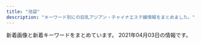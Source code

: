 ```yaml
---
title: "池袋"
description: "キーワード別にの巨乳アジアン・チャイナエステ嬢情報をまとめました。"
---
```


新着画像と新着キーワードをまとめています。
2021年04月03日の情報です。

<DmmAffiliateIns />
<KeywordTable
  shops={
    [
    {
        "name": "\u30b9\u30de\u30a4\u30eb",
        "station": "JR\u6c60\u888b\u99c5\u6771\u53e3",
        "img_links": [],
        "url": "http://iris.iest.info/",
        "keywords": {}
    },
    {
        "station": "JR\u6c60\u888b\u99c5\u897f\u53e3(\u5317)",
        "img_links": [
            "https://honeybee2.com/images_staff/60/032207115986.jpg",
            "https://honeybee2.com/images/img_gallery_06.png",
            "https://honeybee2.com/images/img_gallery_02.png",
            "https://honeybee2.com/images/no_image.jpg",
            "https://honeybee2.com/images/img_gallery_01.png",
            "https://honeybee2.com/images_staff/134/041314054720.jpg",
            "https://honeybee2.com/images/img_gallery_05.png",
            "https://honeybee2.com/images/icon_ranking_03.png",
            "https://honeybee2.com/images_staff/150/091115052227.jpg",
            "https://honeybee2.com/images/bnr_side_concept.png",
            "https://honeybee2.com/images/bnr_200_40.jpg",
            "https://honeybee2.com/images/icon_ranking_04.png",
            "https://honeybee2.com/images/btn_next.png",
            "https://honeybee2.com/images/img_gallery_03.png",
            "https://honeybee2.com/images/btn_back.png",
            "https://honeybee2.com/images_staff/168/111318504622.jpg",
            "https://honeybee2.com/images/bnr_160_45.jpg",
            "https://honeybee2.com/images_staff/133/032511552539.jpg",
            "https://honeybee2.com/images/img_info_02.png",
            "https://honeybee2.com/images/icon_ranking_05.png",
            "https://honeybee2.com/images_staff/108/040923420669.jpg",
            "https://honeybee2.com/images_staff/99/110211050217.jpg",
            "https://honeybee2.com/images/bnr_468_60.jpg",
            "https://honeybee2.com/images_staff/59/111000015721.jpg",
            "https://honeybee2.com/images_staff/133/041312285087.jpg",
            "https://honeybee2.com/images_staff/117/082321050834.jpg",
            "https://honeybee2.com/images_staff/150/091116274617.jpg",
            "https://honeybee2.com/images_staff/142/060611173967.jpg",
            "https://honeybee2.com/images/icon_ranking_01.png",
            "https://honeybee2.com/images_staff/99/011420365888.jpg",
            "https://honeybee2.com/images/vis_castframe_01.png",
            "https://honeybee2.com/images/img_info.png",
            "https://honeybee2.com/images_staff/111/070714141435.jpg",
            "https://honeybee2.com/images_staff/60/032207120681.jpg",
            "https://honeybee2.com/images/bnr_side_card.png",
            "https://honeybee2.com/images/bnr_88_31.jpg",
            "https://honeybee2.com/images_staff/136/041523165620.jpg",
            "https://honeybee2.com/images_staff/117/082320544428.jpg",
            "https://honeybee2.com/images/pagetop_off.png",
            "https://honeybee2.com/images_staff/142/060611265633.jpg",
            "https://honeybee2.com/images/img_info_01.png",
            "https://honeybee2.com/images_staff/136/041522461779.jpg",
            "https://honeybee2.com/images/vis_profileframe.png",
            "https://honeybee2.com/images/img_gallery_04.png",
            "https://honeybee2.com/images/img_info_03.png",
            "https://honeybee2.com/images_staff/168/111319171076.jpg",
            "https://honeybee2.com/images_staff/111/070714174922.jpg",
            "https://honeybee2.com/images_staff/134/041314164177.jpg"
        ],
        "name": "\u30cf\u30cb\u30fc\u30d3\u30fc",
        "keywords": {
            "84": 202,
            "D": 202,
            "83": 106,
            "85": 106,
            "82": 56,
            "C": 259,
            "88": 44
        },
        "url": "https://honeybee2.com/"
    },
    {
        "name": "For You",
        "img_links": [
            "http://foryou-est.tokyo/images/down.png",
            "http://foryou-est.tokyo/images/kina.jpg",
            "http://foryou-est.tokyo/images/yuyu.jpg",
            "http://foryou-est.tokyo/images/mobile.png",
            "http://foryou-est.tokyo/images/yuki.jpg",
            "http://foryou-est.tokyo/images/zi_staff.png",
            "http://foryou-est.tokyo/images/emi.jpg",
            "http://foryou-est.tokyo/images/sp01.jpg",
            "http://foryou-est.tokyo/images/ai.jpg",
            "http://foryou-est.tokyo/images/sp02.jpg",
            "http://foryou-est.tokyo/images/sp03.jpg",
            "http://foryou-est.tokyo/images/riri.jpg",
            "http://foryou-est.tokyo/images/mika.jpg",
            "http://foryou-est.tokyo/images/yuri.jpg",
            "http://foryou-est.tokyo/images/flash1.jpg",
            "http://foryou-est.tokyo/images/up.png",
            "http://foryou-est.tokyo/images/yumi.jpg"
        ],
        "station": "JR\u6c60\u888b\u99c5\u897f\u53e3",
        "url": "http://foryou-est.tokyo/",
        "keywords": {}
    },
    {
        "url": "https://www.aroma-angels.net/",
        "keywords": {
            "85": 16,
            "83": 3,
            "86": 6,
            "D": 18,
            "E": 2,
            "87": 7,
            "C": 51,
            "88": 6
        },
        "name": "AromaAngels\uff5e\u6c60\u888b\u30a2\u30ed\u30de\u30a8\u30f3\u30b8\u30a7\u30eb\u30ba\uff5e",
        "station": "JR\u6c60\u888b\u99c5\u897f\u53e3",
        "img_links": [
            "https://www.aroma-angels.net/images/mc_1_1_144.jpg",
            "https://www.aroma-angels.net/images/ml_11_1_2202.jpg",
            "http://www.aroma-angels.net/images/up_5_26_0.jpg",
            "https://www.aroma-angels.net/images/mt_10_1_144.jpg",
            "https://www.aroma-angels.net/images/ml_11_1_105.jpg",
            "https://www.aroma-angels.net/images/mc_1_1_508.jpg",
            "https://www.aroma-angels.net/images/ml_11_1_241.jpg",
            "http://www.aroma-angels.net/images/up_5_5_0.jpg",
            "https://www.aroma-angels.net/images/ml_11_1_208.jpg",
            "https://www.aroma-angels.net/asset/img/spacer300x450.png",
            "https://www.aroma-angels.net/images/link/link_34.jpg",
            "https://www.aroma-angels.net/images/mc_1_2_1092.jpg",
            "https://www.aroma-angels.net/images/ml_11_1_239.jpg",
            "https://www.aroma-angels.net/images/mc_1_1_882.jpg",
            "http://www.aroma-angels.net/images/mt_10_1_105.jpg",
            "https://www.aroma-angels.net/images/up_5_6_0.jpg",
            "https://www.aroma-angels.net/asset/img/spacer_gallery.png",
            "http://www.aroma-angels.net/images/mt_10_1_508.jpg",
            "http://www.aroma-angels.net/images/mt_10_1_505.jpg",
            "http://www.aroma-angels.net/images/up_5_23_0.jpg",
            "http://www.aroma-angels.net/images/up_5_10_0.jpg",
            "https://www.aroma-angels.net/images/ml_11_1_882.jpg",
            "https://www.aroma-angels.net/images/ml_11_1_425.jpg",
            "https://www.aroma-angels.net/images/mc_1_2_144.jpg",
            "https://www.aroma-angels.net/images/link/link_15.jpg",
            "http://www.aroma-angels.net/images/link/link_15.jpg",
            "http://www.aroma-angels.net/images/up_5_9_0.jpg",
            "https://www.aroma-angels.net/images/up_5_12_0.jpg",
            "https://www.aroma-angels.net/images/ml_11_1_314.jpg",
            "http://www.aroma-angels.net/images/up_5_7_0.jpg",
            "https://www.aroma-angels.net/images/up_5_19_0.jpg",
            "http://www.aroma-angels.net/images/mt_10_1_144.jpg",
            "https://www.aroma-angels.net/images/mc_1_2_445.jpg",
            "https://www.aroma-angels.net/images/mt_10_1_508.jpg",
            "https://www.aroma-angels.net/images/up_5_23_0.jpg",
            "http://www.aroma-angels.net/images/mt_10_1_446.jpg",
            "https://www.aroma-angels.net/images/up_5_15_0.jpg",
            "https://www.aroma-angels.net/images/ml_11_1_1411.jpg",
            "https://www.aroma-angels.net/images/link/link_27.jpg",
            "https://www.aroma-angels.net/images/up_5_10_0.jpg",
            "https://www.aroma-angels.net/images/ml_11_1_1338.jpg",
            "https://www.aroma-angels.net/images/up_5_25_0.jpg",
            "https://www.aroma-angels.net/images/mc_1_1_2202.jpg",
            "https://www.aroma-angels.net/images/ml_11_1_1698.jpeg",
            "https://www.aroma-angels.net/images/mc_1_1_1092.jpg",
            "https://www.aroma-angels.net/images/up_5_8_0.jpg",
            "https://www.aroma-angels.net/images/ml_11_1_144.jpg",
            "https://menlog.net/link/menlog20040.jpg",
            "https://www.aroma-angels.net/images/mc_1_1_445.jpg",
            "https://www.aroma-angels.net/images/up_5_13_0.jpg",
            "https://www.aroma-angels.net/images/ml_11_1_506.jpg",
            "http://www.aroma-angels.net/asset/img/spacer300x450.png",
            "https://www.aroma-angels.net/images/ml_11_1_960.jpg",
            "https://www.aroma-angels.net/asset/img/spacer900x360.png",
            "https://www.aroma-angels.net/asset/img/top2.jpg",
            "https://www.aroma-angels.net/images/mc_1_1_446.jpg",
            "https://www.aroma-angels.net/images/ml_11_1_1272.jpg",
            "https://estama.jp/assets_new/default/pc/img/page/link/estama_200_40.png",
            "https://www.aroma-angels.net/images/ml_11_1_1285.jpg",
            "https://www.aroma-angels.net/images/up_5_18_0.jpg",
            "https://www.aroma-angels.net/images/up_5_11_0.jpeg",
            "https://www.aroma-angels.net/images/ml_11_1_1092.jpg",
            "https://www.aroma-angels.net/images/mc_1_1_241.jpg",
            "https://www.aroma-angels.net/images/mc_1_1_105.jpg",
            "https://www.aroma-angels.net/images/mc_1_1_425.jpg",
            "http://www.aroma-angels.net/images/up_5_25_0.jpg",
            "https://www.aroma-angels.net/images/up_5_17_0.jpg",
            "http://www.aroma-angels.net/images/link/link_34.jpg",
            "https://www.aroma-angels.net/images/mc_1_1_1285.jpg",
            "https://www.aroma-angels.net/images/link/link_19.jpg",
            "https://www.aroma-angels.net/images/ml_11_1_508.jpg",
            "https://www.aroma-angels.net/images/up_5_9_0.jpg",
            "https://www.aroma-angels.net/images/up_5_26_0.jpg",
            "https://www.aroma-angels.net/images/mc_1_1_1064.jpg",
            "https://www.aroma-angels.net/images/ml_11_1_505.jpg",
            "https://www.aroma-angels.net/images/mt_10_1_505.jpg",
            "http://www.aroma-angels.net/images/up_5_27_0.jpg",
            "https://www.aroma-angels.net/images/up_5_5_0.jpg",
            "https://www.aroma-angels.net/images/mc_1_1_505.jpg",
            "https://www.aroma-angels.net/images/ml_11_1_446.jpg",
            "https://www.aroma-angels.net/images/up_5_22_0.jpg",
            "https://www.aroma-angels.net/images/mt_10_1_105.jpg",
            "https://www.aroma-angels.net/images/ml_11_1_240.jpg",
            "http://www.aroma-angels.net/images/up_5_6_0.jpg",
            "https://www.aroma-angels.net/images/mt_10_1_446.jpg",
            "https://www.aroma-angels.net/images/up_5_14_0.jpg",
            "https://www.aroma-angels.net/images/ml_11_1_445.jpg",
            "http://www.aroma-angels.net/asset/img/top.jpg",
            "http://www.aroma-angels.net/asset/img/top2.jpg",
            "https://www.aroma-angels.net/images/up_5_27_0.jpg",
            "https://www.aroma-angels.net/images/up_5_7_0.jpg",
            "http://www.aroma-angels.net/asset/img/spacer900x360.png",
            "http://www.aroma-angels.net/images/link/link_27.jpg",
            "http://www.aroma-angels.net/images/up_5_8_0.jpg",
            "https://www.aroma-angels.net/images/ml_11_1_507.jpg",
            "https://www.aroma-angels.net/asset/img/top.jpg",
            "http://www.aroma-angels.net/images/up_5_22_0.jpg",
            "https://www.aroma-angels.net/images/mc_1_2_105.jpg",
            "https://www.aroma-angels.net/images/ml_11_1_1064.jpg",
            "https://www.aroma-angels.net/images/ml_11_1_268.jpg",
            "http://www.aroma-angels.net/images/up_5_17_0.jpg",
            "https://www.aroma-angels.net/images/link/link_31.jpg",
            "http://www.aroma-angels.net/images/link/link_31.jpg"
        ]
    },
    {
        "url": "http://www.yurari-massage.work/",
        "img_links": [
            "http://www.yurari-massage.work/img/nos.jpg",
            "http://www.yurari-massage.work/img/m5.jpg",
            "http://www.yurari-massage.work/img/head.jpg",
            "http://www.yurari-massage.work/img/st25.jpg",
            "http://www.yurari-massage.work/img/st022.jpg",
            "http://www.yurari-massage.work/img/campian.jpg",
            "http://www.yurari-massage.work/img/mobile.png",
            "http://www.yurari-massage.work/img/sta26.jpg",
            "http://www.yurari-massage.work/img/st22.jpg",
            "http://www.yurari-massage.work/img/st026.jpg",
            "http://www.yurari-massage.work/img/m50.jpg",
            "http://www.yurari-massage.work/img/sta28.jpg",
            "http://www.yurari-massage.work/img/m1.jpg",
            "http://www.yurari-massage.work/img/sta25.jpg",
            "http://www.yurari-massage.work/img/m30.jpg",
            "http://www.yurari-massage.work/img/st07.jpg",
            "http://www.yurari-massage.work/img/m60.jpg",
            "http://www.yurari-massage.work/img/sta21.jpg",
            "http://www.yurari-massage.work/img/st021.jpg",
            "http://www.yurari-massage.work/img/st11.jpg",
            "http://www.yurari-massage.work/img/m20.jpg",
            "http://www.yurari-massage.work/img/st4.jpg",
            "http://www.yurari-massage.work/img/m10.jpg",
            "http://www.yurari-massage.work/img/st26.jpg",
            "http://www.yurari-massage.work/img/st28.jpg",
            "http://www.yurari-massage.work/img/m6.jpg",
            "http://www.yurari-massage.work/img/m4.jpg",
            "http://www.yurari-massage.work/img/sta22.jpg",
            "http://www.yurari-massage.work/img/sta4.jpg",
            "http://www.yurari-massage.work/img/st27.jpg",
            "http://www.yurari-massage.work/img/m3.jpg",
            "http://www.yurari-massage.work/img/sta7.jpg",
            "http://www.yurari-massage.work/img/m2.jpg",
            "http://www.yurari-massage.work/img/r9.jpg",
            "http://www.yurari-massage.work/img/st19.jpg",
            "http://www.yurari-massage.work/img/st027.jpg",
            "http://www.yurari-massage.work/img/st017.jpg",
            "http://www.yurari-massage.work/img/st7.jpg",
            "http://www.yurari-massage.work/img/sta27.jpg",
            "http://www.yurari-massage.work/img/m40.jpg",
            "http://www.yurari-massage.work/img/st21.jpg",
            "http://www.yurari-massage.work/img/st17.jpg"
        ],
        "station": "JR\u6c60\u888b\u99c5\u897f\u53e3(\u5317)",
        "name": "\u3086\u3089\u308a",
        "keywords": {
            "86": 17,
            "D": 11,
            "C": 29,
            "E": 3,
            "87": 8
        }
    },
    {
        "name": "\u30a2\u30ef\u56fd\u515a",
        "img_links": [
            "http://awakoku.net/girls/nana1.jpg",
            "http://awakoku.net/girls/yuri1.jpg",
            "http://awakoku.net/topics/img/9-1.jpg",
            "http://awakoku.net/topics/img/8-1.jpg",
            "http://awakoku.net/girls/nagisa1.jpg",
            "http://awakoku.net/girls/kana1.jpg",
            "http://awakoku.net/girls/ami1.jpg",
            "http://awakoku.net/girls/kana2.jpg",
            "http://awakoku.net/girls/hana1.jpg",
            "http://awakoku.net/girls/yumi.jpg",
            "http://awakoku.net/girls/saki1.jpg",
            "http://awakoku.net/girls/mina2.jpg",
            "http://awakoku.net/girls/nana2.jpg",
            "http://awakoku.net/girls/mina1.jpg",
            "http://awakoku.net/topics/img/7-1.jpg",
            "http://awakoku.net/girls/aya1.jpg",
            "http://awakoku.net/girls/nagisa2.jpg",
            "http://awakoku.net/girls/misaki1.jpg",
            "http://awakoku.net/image/pickup.jpg",
            "http://manpuku-web2.sakura.ne.jp/awakoku/image/header.jpg",
            "http://awakoku.net/girls/hana2.jpg",
            "http://awakoku.net/girls/yuri2.jpg",
            "http://awakoku.net/girls/noimage.jpg",
            "http://awakoku.net/girls/misaki2.jpg"
        ],
        "station": "JR\u6c60\u888b\u99c5\u897f\u53e3",
        "url": "http://awakoku.net/",
        "keywords": {
            "E": 1,
            "F": 1,
            "C": 20,
            "84": 2,
            "85": 2,
            "87": 2,
            "83": 3,
            "86": 1,
            "88": 2
        }
    },
    {
        "url": "http://new-paradise.net/",
        "keywords": {},
        "station": "JR\u6c60\u888b\u99c5\u897f\u53e3",
        "name": "\u5fc3\u30d1\u30e9\u30c0\u30a4\u30b9",
        "img_links": [
            "http://new-paradise.net/images/up.png",
            "http://new-paradise.net/images/honoka.jpg",
            "http://new-paradise.net/images/a1.jpg",
            "http://new-paradise.net/images/misaki01.jpg",
            "http://new-paradise.net/images/kiki.jpg",
            "http://new-paradise.net/images/misaki02.jpg",
            "http://new-paradise.net/images/mobile.png",
            "http://new-paradise.net/images/kanna02.jpg",
            "http://new-paradise.net/images/itigo.jpg",
            "http://new-paradise.net/images/kiki02.jpg",
            "http://new-paradise.net/images/info.jpg",
            "http://new-paradise.net/images/zi_staff.png",
            "http://new-paradise.net/images/noa.jpg",
            "http://new-paradise.net/images/a2.jpg",
            "http://new-paradise.net/images/flash1.jpg",
            "http://new-paradise.net/images/g0.jpg",
            "http://new-paradise.net/images/r3.jpg",
            "http://new-paradise.net/images/a7.jpg",
            "http://new-paradise.net/images/down.png",
            "http://new-paradise.net/images/a4.jpg",
            "http://new-paradise.net/images/a6.jpg",
            "http://new-paradise.net/images/a5.jpg",
            "http://new-paradise.net/images/a3.jpg"
        ]
    },
    {
        "keywords": {
            "\u30bb\u30af\u30b7\u30fc": 1
        },
        "url": "http://tsukinokoi.com/",
        "station": "JR\u6c60\u888b\u99c5\u897f\u53e3",
        "name": "\u6708\u306e\u604b",
        "img_links": [
            "http://tsukinokoi.com/img/staff/151584629124140300.jpg",
            "http://tsukinokoi.com/images/news3.png",
            "http://tsukinokoi.com/img/staff/148586605222864500.jpg",
            "http://tsukinokoi.com/img/staff/153079932824200700.jpg",
            "http://tsukinokoi.com/images/bar_staff.png",
            "http://tsukinokoi.com/images/news1.png",
            "http://tsukinokoi.com/img/staff/148256052554824000.jpg",
            "http://tsukinokoi.com/images/event/2020/m04.png",
            "http://tsukinokoi.com/img/staff/155818741107218300.jpg",
            "http://tsukinokoi.com/images/bar_top.png",
            "http://tsukinokoi.com/img/staff/152008703796356600.jpg",
            "http://tsukinokoi.com/images/QRcode.png",
            "http://tsukinokoi.com/img/staff/154673852166026500.jpg",
            "http://tsukinokoi.com/img/staff/144652745411466600.jpg",
            "http://tsukinokoi.com/img/staff/148586605226742500.jpg",
            "http://tsukinokoi.com/img/staff/148073918839938900.jpg",
            "http://tsukinokoi.com/images/bar_gallery.png",
            "http://tsukinokoi.com/img/staff/155204782386136400.jpg",
            "http://tsukinokoi.com/img/staff/155611310658540500.jpg",
            "http://tsukinokoi.com/images/pickupGirl2014.png",
            "http://tsukinokoi.com/img/staff/160622584020640000.jpg",
            "http://tsukinokoi.com/img/staff/142919725579809100.png"
        ]
    },
    {
        "url": "https://www.relax-es.net/",
        "keywords": {
            "90": 10,
            "89": 58,
            "D": 50,
            "E": 71,
            "F": 31,
            "87": 20,
            "88": 65,
            "C": 35
        },
        "name": "New RELAX TIME",
        "station": "JR\u6c60\u888b\u99c5\u897f\u53e3(\u5317)",
        "img_links": [
            "https://www.relax-es.net/img/uploadfile/imgpc01601602016.jpg",
            "https://www.relax-es.net/w160-p400/img/uploadfile/imgpc01601602403.jpg",
            "https://www.relax-es.net/w160-p400/img/uploadfile/imgpc01601601781.jpg",
            "https://www.relax-es.net/w160-p400/img/uploadfile/imgpc01601602970.jpg",
            "https://www.relax-es.net/img/bana05.jpg",
            "https://www.relax-es.net/w160-p400/img/uploadfile/imgpc01601603008.jpg",
            "https://www.relax-es.net/img/s/area03.png",
            "https://www.relax-es.net/img/s/area01.png",
            "https://www.relax-es.net/w200-p300/img/uploadfile/imgpc01601602970.jpg",
            "https://www.relax-es.net/img/bana04.jpg",
            "https://www.relax-es.net/img/uploadfile/imgpc01601942105.jpg",
            "https://www.relax-es.net/img/uploadfile/imgpc01601601781.jpg",
            "https://www.relax-es.net/img/uploadfile/imgpc01601602676.jpg",
            "https://www.relax-es.net/img/s/area04.png",
            "https://www.relax-es.net/w200-p300/img/uploadfile/imgpc01601942123.jpg",
            "https://www.relax-es.net/w200-p300/img/uploadfile/imgpc01601942105.jpg",
            "https://www.relax-es.net/img/bana10.jpg",
            "https://www.relax-es.net/w160-p400/img/uploadfile/imgpc01601602326.jpg",
            "https://www.relax-es.net/img/uploadfile/imgpc01601602970.jpg",
            "https://www.relax-es.net/w200-p80/img/uploadfile/imgpc01601942105.jpg",
            "https://www.relax-es.net/img/uploadfile/imgpc01601602326.jpg",
            "https://www.relax-es.net/img/num1.png",
            "https://www.relax-es.net/w200-p300/img/uploadfile/imgpc01601602016.jpg",
            "https://www.relax-es.net/img/uploadfile/imgpc01601942165.jpg",
            "https://www.relax-es.net/img/uploadfile/imgpc01608535716.jpg",
            "https://www.relax-es.net/img/uploadfile/imgpc01601602443.jpg",
            "https://www.relax-es.net/w160-p400/img/uploadfile/imgpc01601942165.jpg",
            "https://www.relax-es.net/img/area.jpg",
            "https://www.relax-es.net/w160-p400/img/uploadfile/imgpc01601942123.jpg",
            "https://www.relax-es.net/w160-p400/img/uploadfile/imgpc01608535716.jpg",
            "https://www.relax-es.net/img/bana02.jpg",
            "https://www.relax-es.net/img/bana01.jpg",
            "https://www.relax-es.net/img/uploadfile/imgpc01601601975.jpg",
            "https://www.relax-es.net/w160-p400/img/uploadfile/imgpc01601602016.jpg",
            "https://www.relax-es.net/img/uploadfile/1601603998.png",
            "https://www.relax-es.net/w200-p300/img/uploadfile/imgpc01608535915.jpg",
            "https://www.relax-es.net/w160-p400/img/uploadfile/imgpc01601602188.jpg",
            "https://www.relax-es.net/w300-p200/img/uploadfile/imgpc01601601975.jpg",
            "https://www.relax-es.net/img/kantan.jpg",
            "https://www.relax-es.net/img/s/area06.png",
            "https://www.relax-es.net/w160-p400/img/uploadfile/imgpc01608535826.jpg",
            "https://www.relax-es.net/img/bana03.jpg",
            "https://www.relax-es.net/img/uploadfile/imgpc01608535915.jpg",
            "https://www.relax-es.net/w160-p400/img/uploadfile/imgpc01601602890.jpg",
            "https://www.relax-es.net/img/uploadfile/imgpc01608535783.jpg",
            "https://www.relax-es.net/w160-p400/img/uploadfile/imgpc01601602443.jpg",
            "https://www.relax-es.net/w160-p400/img/uploadfile/imgpc01608535783.jpg",
            "https://www.relax-es.net/w160-p400/img/uploadfile/imgpc01601942092.jpg",
            "https://www.relax-es.net/w160-p400/img/uploadfile/imgpc01601602676.jpg",
            "https://www.relax-es.net/img/icon/new.png",
            "https://www.relax-es.net/img/uploadfile/img_1601600792.jpg",
            "https://www.relax-es.net/img/uploadfile/imgpc01601942092.jpg",
            "https://www.relax-es.net/img/uploadfile/img_1601600707.jpg",
            "https://www.relax-es.net/img/num4.png",
            "https://www.relax-es.net/img/s/area02.png",
            "https://www.relax-es.net/w160-p400/img/uploadfile/imgpc01601942105.jpg",
            "https://www.relax-es.net/img/companioncoment.png",
            "https://www.relax-es.net/img/s/area05.png",
            "https://www.relax-es.net/w160-p400/img/uploadfile/imgpc01601601975.jpg",
            "https://www.relax-es.net/img/num5.png",
            "https://www.relax-es.net/img/uploadfile/imgpc01601602188.jpg",
            "https://www.relax-es.net/img/uploadfile/imgpc01601602890.jpg",
            "https://www.relax-es.net/img/uploadfile/imgpc01601603008.jpg",
            "https://www.relax-es.net/w160-p400/img/uploadfile/imgpc01601602761.jpg",
            "https://www.relax-es.net/img/uploadfile/imgpc01601602761.jpg",
            "https://www.relax-es.net/img/num3.png",
            "https://www.relax-es.net/w200-p300/img/uploadfile/imgpc01601942165.jpg",
            "https://www.relax-es.net/w160-p400/img/uploadfile/imgpc01601942142.jpg",
            "https://www.relax-es.net/img/syscard.png",
            "https://www.relax-es.net/w300-p200/img/uploadfile/imgpc01601942105.jpg",
            "https://www.relax-es.net/w200-p300/img/uploadfile/imgpc01601602188.jpg",
            "https://www.relax-es.net/w160-p400/img/uploadfile/imgpc01608535915.jpg",
            "https://www.relax-es.net/img/uploadfile/imgpc01601942123.jpg",
            "https://www.relax-es.net/w200-p300/img/uploadfile/imgpc01601602326.jpg",
            "https://www.relax-es.net/w230-p230/img/uploadfile/img_1601600792.jpg",
            "https://www.relax-es.net/w160-p400/img/uploadfile/imgpc01601602269.jpg",
            "https://www.relax-es.net/img/num2.png",
            "https://www.relax-es.net/img/bana07.jpg",
            "https://www.relax-es.net/img/uploadfile/imgpc01601602269.jpg"
        ]
    },
    {
        "url": "http://salon-arm.com/",
        "station": "JR\u6c60\u888b\u99c5\u897f\u53e3",
        "img_links": [
            "http://salon-arm.com/staff/nana/01.jpg",
            "http://salon-arm.com/i/files/homeimg.jpg",
            "http://salon-arm.com/staff/mai/01.jpg",
            "http://salon-arm.com/staff/yuuka/01mb.jpg",
            "http://salon-arm.com/staff/rika/01.jpg",
            "http://salon-arm.com/staff/kaori/01.jpg",
            "http://salon-arm.com/img/att.jpg",
            "http://salon-arm.com/img/ttl_concept.png",
            "http://salon-arm.com/staff/ai/01mb.jpg",
            "http://salon-arm.com/pic/head.png",
            "http://salon-arm.com/staff/ringo/01mb.jpg",
            "http://salon-arm.com/staff/saya/01.jpg",
            "http://salon-arm.com/staff/nana/01mb.jpg",
            "http://salon-arm.com/staff/ichigo/01mb.jpg",
            "http://salon-arm.com/img/ttl_line.png",
            "http://salon-arm.com/img/ttl_mobile.png",
            "http://salon-arm.com/staff/kaori/01mb.jpg",
            "http://salon-arm.com/staff/mai/01mb.jpg",
            "http://salon-arm.com/staff/yuuka/01.jpg",
            "http://salon-arm.com/staff/saya/01mb.jpg",
            "http://salon-arm.com/pic/top.png",
            "http://salon-arm.com/staff/ichigo/01.jpg",
            "http://salon-arm.com/staff/emi/01mb.jpg",
            "http://salon-arm.com/img/ttl_tnew.png",
            "http://salon-arm.com/img/ttl_staff.png",
            "http://salon-arm.com/staff/reina/01.jpg",
            "http://salon-arm.com/staff/reina/01mb.jpg",
            "http://salon-arm.com/staff/emi/01.jpg",
            "http://salon-arm.com/staff/midori/01.jpg",
            "http://salon-arm.com/staff/ringo/01.jpg",
            "http://salon-arm.com/staff/ai/01.jpg",
            "http://salon-arm.com/staff/rika/01mb.jpg",
            "http://salon-arm.com/staff/midori/01mb.jpg"
        ],
        "name": "\u30a2\u30ed\u30de\u30ed\u30de\u30f3\u30b9",
        "keywords": {
            "C": 21
        }
    },
    {
        "img_links": [
            "http://www.ccgirl.work/staff/koko1.jpg",
            "http://ccgirl.work/staff/koko1.jpg",
            "http://www.ccgirl.work/img/bana03.jpg",
            "http://www.ccgirl.work/img/bana02.jpg",
            "http://ccgirl.work/staff/aya1.jpg",
            "http://ccgirl.work/img/contentsbottom.png",
            "http://www.ccgirl.work/staff/kayuri1.jpg",
            "http://www.ccgirl.work/img/interior.jpg",
            "http://www.ccgirl.work/img/s/s_qa.png",
            "http://ccgirl.work/staff/riri1.jpg",
            "http://www.ccgirl.work/staff/aya1.jpg",
            "http://ccgirl.work/staff/ai1.jpg",
            "http://ccgirl.work/img/bana02.jpg",
            "http://ccgirl.work/img/bana03.jpg",
            "http://www.ccgirl.work/img/contentsbottom.png",
            "http://ccgirl.work/img/s/s_qa.png",
            "http://ccgirl.work/img/icon/new.jpg",
            "http://ccgirl.work/staff/kayuri1.jpg",
            "http://www.ccgirl.work/staff/riri1.jpg",
            "http://www.ccgirl.work/img/icon/new.jpg",
            "http://www.ccgirl.work/staff/ai1.jpg",
            "http://ccgirl.work/img/interior.jpg"
        ],
        "keywords": {
            "86": 31,
            "84": 36,
            "D": 18,
            "85": 15,
            "C": 63
        },
        "name": "\u73ca\u745a\u6d77\u5cb8",
        "url": "http://ccgirl.work/",
        "station": "JR\u6c60\u888b\u99c5\u6771\u53e3"
    },
    {
        "keywords": {
            "D": 21,
            "85": 7,
            "86": 7,
            "83": 21,
            "C": 14
        },
        "name": "\u604b",
        "url": "http://koi.este.work/",
        "station": "JR\u6c60\u888b\u99c5\u897f\u53e3",
        "img_links": [
            "http://koi.este.work/t3.jpg",
            "http://koi.este.work/b_news.png",
            "http://koi.este.work/t1.jpg",
            "http://koi.este.work/up_5_3_0.jpg",
            "http://koi.este.work/mens-esthe.png",
            "http://koi.este.work/tennai.png",
            "http://koi.este.work/tennai3.jpg",
            "http://koi.este.work/2/uploadimg/1601879728.jpg",
            "http://koi.este.work/tennai4.jpg",
            "http://koi.este.work/tennai2.jpg",
            "http://momipara.jp/img/link/momi88.jpg",
            "http://koi.este.work/2/uploadimg/1565558725.jpg",
            "http://koi.este.work/2/uploadimg/1579481243.jpg",
            "http://koi.este.work/top.jpg",
            "http://koi.este.work/2/uploadimg/1577672563.jpg",
            "http://koi.este.work/b_girl.png"
        ]
    },
    {
        "name": "\u6e80\u8db3\u5802",
        "keywords": {
            "86": 7,
            "84": 1,
            "87": 8,
            "D": 7,
            "C": 10,
            "88": 2
        },
        "station": "JR\u6c60\u888b\u99c5\u6771\u53e3",
        "url": "http://es-manzokudou.com/",
        "img_links": [
            "http://es-manzokudou.com/images/index_04.jpg",
            "http://es-manzokudou.com/uploads/356177edff3d3b7efc4a77022debc8aa.jpg",
            "http://es-manzokudou.com/uploads/0d826c16062de1388c242e2f77eb7cd6.jpg",
            "http://es-manzokudou.com/images/index_02.jpg",
            "http://es-manzokudou.com/uploads/7284e4ffc051cbb8c074a8c30390ce68.jpg",
            "http://es-manzokudou.com/uploads/848e0db3804d1d3c823537204d67f5aa.jpg",
            "http://es-manzokudou.com/images/index_15.jpg",
            "http://es-manzokudou.com/images/index_09.jpg",
            "http://es-manzokudou.com/images/info_02.png",
            "http://es-manzokudou.com/uploads/efbc511fca65f9baeae51ee52426cc0e.jpg",
            "http://es-manzokudou.com/images/index_13.jpg",
            "http://es-manzokudou.com/uploads/40fc21d31595f51aaf89793b1f68617b.jpg",
            "http://es-manzokudou.com/images/index_30.jpg",
            "http://es-manzokudou.com/images/index_29.jpg",
            "http://es-manzokudou.com/uploads/d71f74498ca17396d022ba9a4df966f3.jpg",
            "http://es-manzokudou.com/images/index_31.jpg",
            "http://es-manzokudou.com/images/index_22.jpg",
            "http://es-manzokudou.com/uploads/8ec0af3b4889c07ab76ccbed51b2b813.jpg",
            "http://es-manzokudou.com/images/index_27.jpg",
            "http://es-manzokudou.com/uploads/88aa8f906b0332cb40ad4429c8e7b758.jpg",
            "http://es-manzokudou.com/uploads/f66d763bd48ac5f51969e4311ac7af5c.jpg",
            "http://es-manzokudou.com/images/index_28.jpg",
            "http://es-manzokudou.com/uploads/200f500725d3f15233d981ad9b5e6b9a.jpg",
            "http://es-manzokudou.com/images/interior_10.jpg",
            "http://es-manzokudou.com/uploads/e29aa67ee54566513e4e34114bfdc7b9.jpg",
            "http://es-manzokudou.com/images/interior_09.jpg",
            "http://es-manzokudou.com/uploads/ce9c20b274548d8d7fc88ffba3feb6b8.jpg",
            "http://es-manzokudou.com/images/index_19.jpg",
            "http://es-manzokudou.com/images/index_08.jpg",
            "http://es-manzokudou.com/images/index_17.jpg",
            "http://es-manzokudou.com/uploads/4638ddb6f986a671b148647ba616100a.jpg",
            "http://es-manzokudou.com/images/info_07.png",
            "http://es-manzokudou.com/uploads/275d5f397baa63db8424c86d5d6237cf.jpg",
            "http://es-manzokudou.com/images/girls_11.jpg",
            "http://es-manzokudou.com/uploads/dedff2c11ab7aaa841a9cf2747a8406c.jpg",
            "http://es-manzokudou.com/images/index_21.jpg",
            "http://es-manzokudou.com/images/index_16.jpg",
            "http://es-manzokudou.com/images/index_24.jpg",
            "http://es-manzokudou.com/images/info_01.png",
            "http://es-manzokudou.com/uploads/d89fe15ae91cbe6757df76651ba2bafb.jpg",
            "http://es-manzokudou.com/uploads/c92c85411d427aeda4e82379f413bfc5.jpg",
            "http://es-manzokudou.com/images/info_04.png",
            "http://es-manzokudou.com/images/index_23.jpg",
            "http://es-manzokudou.com/uploads/6eeb47bf176bb33d310cc4b85e6877cd.jpg",
            "http://es-manzokudou.com/images/index_07.jpg",
            "http://es-manzokudou.com/uploads/de54f16df04e0df8ae07ab990b8c9fd2.jpg",
            "http://es-manzokudou.com/uploads/b3126b220ec550d17cf3d4ceaa0d5f91.jpg",
            "http://es-manzokudou.com/images/link_09.jpg",
            "http://es-manzokudou.com/uploads/209ba11412c2c128b5dfbdb8cfef6faa.jpg",
            "http://es-manzokudou.com/uploads/e0558d7d118d3983ed620237423a6a17.jpg",
            "http://es-manzokudou.com/uploads/13ab049cc45dea80b43d33b6b7108f00.jpg",
            "http://es-manzokudou.com/uploads/6d01aeb80d9d599f91829439c8d1cce9.jpg",
            "http://es-manzokudou.com/uploads/da9811a4171f2ec42d7c9a8567e79d8c.jpg",
            "http://es-manzokudou.com/images/index_14.jpg",
            "http://es-manzokudou.com/uploads/7b043aa15c9a9920550a2b92ec6be546.jpg",
            "http://es-manzokudou.com/images/index_06.jpg",
            "http://es-manzokudou.com/images/info_05.png",
            "http://es-manzokudou.com/uploads/801bf12e5eb5d7775a0d06c4314059a8.jpg",
            "http://es-manzokudou.com/uploads/d0fdd8f6b16eaf7d5013c7d285fed2e3.jpg",
            "http://es-manzokudou.com/uploads/c7f77c3ead6ef13dab668a39ed78609c.jpg",
            "http://es-manzokudou.com/uploads/0796672f7c59948334658998a3c55cdb.jpg",
            "http://es-manzokudou.com/uploads/4a9bc6863322924a09070162269c7415.jpg",
            "http://es-manzokudou.com/images/girls_09.jpg",
            "http://es-manzokudou.com/uploads/62c2e989f1be95fc8e01be85b464d514.jpg",
            "http://es-manzokudou.com/images/info_09.png",
            "http://www.cmfm2.jp/images/over_thumb_l.png",
            "http://es-manzokudou.com/uploads/8a1fb58d0b110680c2356994ca8efb25.jpg",
            "http://es-manzokudou.com/uploads/9f77b9b12f9cf11fcb013974ba368064.jpg",
            "http://es-manzokudou.com/uploads/b7f36d45469210b381ecb79a0e05a347.jpg",
            "http://es-manzokudou.com/uploads/36735dc9d436a790f344c57635a3a44f.jpg",
            "http://es-manzokudou.com/uploads/0b1795e88117182a477ab05f88143541.jpg",
            "http://es-manzokudou.com/images/index_11.jpg",
            "http://es-manzokudou.com/images/service_09.jpg",
            "http://es-manzokudou.com/images/index_03.jpg",
            "http://es-manzokudou.com/images/index_05.jpg",
            "http://es-manzokudou.com/uploads/33e3f16ac4ad0cce4991bcbf73f4ed57.jpg",
            "http://es-manzokudou.com/images/index_01.jpg",
            "http://es-manzokudou.com/uploads/59a8a61377564fb64b48427e84e4243f.jpg",
            "http://es-manzokudou.com/uploads/1e5aff376576a255098bc7597386a028.jpg",
            "http://es-manzokudou.com/images/service_10.jpg"
        ]
    },
    {
        "station": "JR\u6c60\u888b\u99c5\u6771\u53e3",
        "url": "http://manian-ikebukuro.com/",
        "keywords": {},
        "img_links": [
            "http://manian-ikebukuro.com/image/cast/cast_67_1_s.jpg",
            "http://manian-ikebukuro.com/image/cast/cast_64_1_l.jpg",
            "http://manian-ikebukuro.com/img/header0.jpg",
            "http://manian-ikebukuro.com/image/cast/cast_47_2_l.jpg",
            "http://manian-ikebukuro.com/image/cast/cast_69_1_s.jpg",
            "http://manian-ikebukuro.com/img/bar_profile.png",
            "http://manian-ikebukuro.com/image/cast/cast_6_1_s.jpg",
            "http://manian-ikebukuro.com/image/cast/cast_74_1_l.jpg",
            "http://manian-ikebukuro.com/image/cast/cast_2_1_s.jpg",
            "http://manian-ikebukuro.com/image/cast/cast_64_1_s.jpg",
            "http://manian-ikebukuro.com/image/cast/cast_73_2_l.jpg",
            "http://manian-ikebukuro.com/img/news3.png",
            "http://manian-ikebukuro.com/image/cast/cast_67_2_l.jpg",
            "http://manian-ikebukuro.com/image/cast/cast_71_1_l.jpg",
            "http://manian-ikebukuro.com/image/cast/cast_73_1_s.jpg",
            "http://manian-ikebukuro.com/image/cast/cast_75_1_s.jpg",
            "http://manian-ikebukuro.com/image/cast/cast_70_1_s.jpg",
            "http://manian-ikebukuro.com/image/cast/cast_68_1_s.jpg",
            "http://manian-ikebukuro.com/image/cast/cast_80_1_s.jpg",
            "http://manian-ikebukuro.com/image/cast/cast_63_1_l.jpg",
            "http://manian-ikebukuro.com/img/pickupGirl.png",
            "http://manian-ikebukuro.com/img/QRcode.png",
            "http://manian-ikebukuro.com/image/cast/cast_47_1_l.jpg",
            "http://manian-ikebukuro.com/image/cast/cast_69_1_l.jpg",
            "http://manian-ikebukuro.com/image/cast/cast_68_2_l.jpg",
            "http://manian-ikebukuro.com/image/cast/cast_71_2_l.jpg",
            "http://manian-ikebukuro.com/image/cast/cast_77_1_l.jpg",
            "http://manian-ikebukuro.com/image/cast/cast_2_1_l.jpg",
            "http://manian-ikebukuro.com/image/cast/cast_80_1_l.jpg",
            "http://manian-ikebukuro.com/image/cast/cast_63_1_s.jpg",
            "http://manian-ikebukuro.com/img/spSite.jpg",
            "http://manian-ikebukuro.com/image/cast/cast_73_1_l.jpg",
            "http://manian-ikebukuro.com/image/cast/10x10.jpg",
            "http://manian-ikebukuro.com/img/bar_staff.png",
            "http://manian-ikebukuro.com/image/cast/cast_64_2_l.jpg",
            "http://manian-ikebukuro.com/img/line1.jpg",
            "http://manian-ikebukuro.com/img/tel.png",
            "http://manian-ikebukuro.com/image/cast/cast_68_1_l.jpg",
            "http://manian-ikebukuro.com/image/cast/cast_2_2_l.jpg",
            "http://manian-ikebukuro.com/img/news1.png",
            "http://manian-ikebukuro.com/image/cast/cast_74_1_s.jpg",
            "http://manian-ikebukuro.com/image/cast/cast_77_1_s.jpg",
            "http://manian-ikebukuro.com/image/cast/cast_67_1_l.jpg",
            "http://manian-ikebukuro.com/image/cast/cast_77_2_l.jpg",
            "http://manian-ikebukuro.com/image/cast/cast_71_1_s.jpg",
            "http://manian-ikebukuro.com/image/cast/cast_80_2_l.jpg",
            "http://manian-ikebukuro.com/image/cast/cast_74_2_l.jpg",
            "http://manian-ikebukuro.com/image/cast/cast_69_2_l.jpg",
            "http://manian-ikebukuro.com/image/cast/cast_47_1_s.jpg"
        ],
        "name": "\u6d17\u4f53\u30de\u30cb\u30a2"
    },
    {
        "img_links": [
            "http://esthe-treat.com/img/t-o.jpg",
            "http://esthe-treat.com/img/pc.jpg",
            "http://esthe-treat.com/staff/natumi/01.jpg",
            "http://esthe-treat.com/img/sys2.png",
            "http://esthe-treat.com/img/botton.jpg",
            "http://esthe-treat.com/staff/ami/01.jpg",
            "http://esthe-treat.com/img/pic.jpg",
            "http://esthe-treat.com/img/cam.jpg",
            "http://esthe-treat.com/img/sysetc.png",
            "http://esthe-treat.com/img/add.jpg",
            "http://esthe-treat.com/staff/mari/01.jpg",
            "http://esthe-treat.com/img/t-r.jpg",
            "http://esthe-treat.com/img/t-a.jpg",
            "http://esthe-treat.com/img/t-t.jpg",
            "http://esthe-treat.com/img/sys1.png",
            "http://esthe-treat.com/img/tel.jpg",
            "http://esthe-treat.com/img/info.jpg",
            "http://esthe-treat.com/staff/rena/01.jpg",
            "http://esthe-treat.com/img/tit.jpg",
            "http://esthe-treat.com/img/adrs.jpg",
            "http://esthe-treat.com/staff/yuyu/01.jpg",
            "http://esthe-treat.com/img/t-s.jpg"
        ],
        "keywords": {},
        "station": "JR\u6c60\u888b\u99c5\u897f\u53e3",
        "name": "\u53f0\u6e7e\u5e78\u904b\u30ea\u30e9\u30af\u30bc\u30fc\u30b7\u30e7\u30f3",
        "url": "http://esthe-treat.com/"
    },
    {
        "keywords": {
            "95": 1,
            "90": 1,
            "H": 2,
            "E": 1,
            "88": 1
        },
        "url": "http://hanamizuki.jpn.cm/",
        "name": "\u6c34\u6728\u82b1",
        "station": "JR\u6c60\u888b\u99c5\u6771\u53e3",
        "img_links": [
            "http://hanamizuki.jpn.cm/photos/sites/43/2019/12/2019122511054726.jpg",
            "http://hanamizuki.jpn.cm/images/s_link.png",
            "http://hanamizuki.jpn.cm/images/s_news.png",
            "http://hanamizuki.jpn.cm/images/mobile.png",
            "http://hanamizuki.jpn.cm/images/room1.jpg",
            "http://hanamizuki.jpn.cm/photos/sites/43/2017/11/2017110204161468.jpg",
            "http://hanamizuki.jpn.cm/images/room4.jpg",
            "http://hanamizuki.jpn.cm/images/room2.jpg",
            "http://hanamizuki.jpn.cm/photos/sites/43/2021/02/2021020211590282.jpg",
            "http://hanamizuki.jpn.cm/images/top.png",
            "http://hanamizuki.jpn.cm/images/room3.jpg",
            "http://hanamizuki.jpn.cm/images/nbj2.jpg",
            "http://hanamizuki.jpn.cm/photos/sites/43/2017/11/2017110204162215.jpg",
            "http://hanamizuki.jpn.cm/photos/sites/43/2019/12/2019122511054178.jpg",
            "http://hanamizuki.jpn.cm/images/s_staff.png"
        ]
    },
    {
        "station": "JR\u6c60\u888b\u99c5\u897f\u53e3",
        "url": "http://monaliza.xyz/",
        "name": "MONA\u30fbLIZA \u30e2\u30ca\u30fb\u30ea\u30b6",
        "img_links": [
            "http://monaliza.xyz/images/index_c2.jpg",
            "http://monaliza.xyz/images/top.jpg",
            "http://monaliza.xyz/images/index_c3.jpg",
            "http://monaliza.xyz/images/r02.jpg",
            "http://monaliza.xyz/images/r04.jpg",
            "http://monaliza.xyz/images/aoyi.jpg",
            "http://monaliza.xyz/images/yuki.jpg",
            "http://monaliza.xyz/images/g4.jpg",
            "http://monaliza.xyz/images/r01.jpg",
            "http://monaliza.xyz/images/g6.jpg",
            "http://monaliza.xyz/images/r03.jpg",
            "http://monaliza.xyz/images/index_c1.jpg",
            "http://monaliza.xyz/images/g7.jpg",
            "http://monaliza.xyz/images/gallery_image01b.jpg",
            "http://monaliza.xyz/images/mobile.jpg"
        ],
        "keywords": {
            "C": 8
        }
    },
    {
        "url": "http://www.coco-8.jp/",
        "name": "CoCo8 \u30b3\u30b3\u30a8\u30a4\u30c8",
        "station": "JR\u6c60\u888b\u99c5\u897f\u53e3",
        "img_links": [
            "http://www.coco-8.jp/_src/49977773/wechatimg437_20201113100952153.jpg",
            "http://www.coco-8.jp/_src/36712010/sayuri.jpg",
            "http://www.coco-8.jp/_src/37791789/lineline.png",
            "http://www.coco-8.jp/_src/36741673/3.jpg",
            "http://www.coco-8.jp/_src/36742640/b.png",
            "http://www.coco-8.jp/_src/36746346/maya.jpg",
            "http://www.coco-8.jp/_src/36746379/aki.jpg",
            "http://www.coco-8.jp/_src/36742658/s1.jpg",
            "http://www.coco-8.jp/_src/36746714/b.png",
            "http://www.coco-8.jp/_src/36746682/g.jpg",
            "http://www.coco-8.jp/_src/36813492/cam2.jpg",
            "http://www.coco-8.jp/_src/36741674/5.jpg",
            "http://www.coco-8.jp/_src/37791773/wechatimg437_20201113100952153.jpg",
            "http://www.coco-8.jp/_src/36742458/1.jpg",
            "http://www.coco-8.jp/_src/37791754/smartselect_20191212-140919_wechat.jpg",
            "http://www.coco-8.jp/_src/36746380/aki.jpg",
            "http://www.coco-8.jp/_src/36745880/pic2.jpg",
            "http://www.coco-8.jp/_src/36741636/5.jpg",
            "http://www.coco-8.jp/_src/36746636/iwa1.jpg",
            "http://www.coco-8.jp/_src/36820892/cam3.png",
            "http://www.coco-8.jp/_src/36746633/lineline.png",
            "http://www.coco-8.jp/_src/36742459/2.jpg",
            "http://www.coco-8.jp/_src/36746398/mei1.jpg",
            "http://www.coco-8.jp/_src/36742636/b.png",
            "http://www.coco-8.jp/_src/49977789/lineline.png",
            "http://www.coco-8.jp/_src/36746688/g2.jpg",
            "http://www.coco-8.jp/_src/36746397/mei1.jpg",
            "http://www.coco-8.jp/_src/36746395/lineline.png",
            "http://www.coco-8.jp/_src/36742780/s3.jpg",
            "http://www.coco-8.jp/_src/36813493/cam2.jpg",
            "http://www.coco-8.jp/_src/36741672/4.jpg",
            "http://www.coco-8.jp/_src/36815290/cam.png",
            "http://www.coco-8.jp/_src/49977786/wechatimg336_20201102105038881.jpg",
            "http://www.coco-8.jp/_src/36746641/risa.jpg",
            "http://www.coco-8.jp/_src/36746351/lineline.png",
            "http://www.coco-8.jp/_src/36743040/s5.jpg",
            "http://www.coco-8.jp/_src/36742644/sayuri.jpg",
            "http://www.coco-8.jp/_src/36741638/4.jpg",
            "http://www.coco-8.jp/_src/49977665/wechatimg437_20201113100952153.jpg",
            "http://www.coco-8.jp/_src/36742462/5.jpg",
            "http://www.coco-8.jp/_src/36746702/g6.jpg",
            "http://www.coco-8.jp/_src/36746331/lineline.png",
            "http://www.coco-8.jp/_src/36746635/iwa1.jpg",
            "http://www.coco-8.jp/_src/36746704/g5.png",
            "http://www.coco-8.jp/_src/36746639/lineline.png",
            "http://www.coco-8.jp/_src/36746692/g3.jpg",
            "http://www.coco-8.jp/_src/49632559/wechatimg336_20201102105038881.jpg",
            "http://www.coco-8.jp/_src/36741640/1.jpg",
            "http://www.coco-8.jp/_src/36741678/down.png",
            "http://www.coco-8.jp/_src/36742638/b.png",
            "http://www.coco-8.jp/_src/49632727/wechatimg336_20201102105038881.jpg",
            "http://www.coco-8.jp/_src/37791774/wechatimg437_20201113100952153.jpg",
            "http://www.coco-8.jp/_src/36742642/b.png",
            "http://www.coco-8.jp/_src/36746642/risa.jpg",
            "http://www.coco-8.jp/_src/36746644/lineline.png",
            "http://www.coco-8.jp/_src/36742655/down.png",
            "http://www.coco-8.jp/_src/36746320/sayuri.jpg",
            "http://www.coco-8.jp/_src/36741637/3.jpg",
            "http://www.coco-8.jp/_src/36742461/4.jpg",
            "http://www.coco-8.jp/_src/36741671/2.jpg",
            "http://www.coco-8.jp/_src/36742714/s2.jpg",
            "http://www.coco-8.jp/_src/36745876/pic1.jpg",
            "http://www.coco-8.jp/_src/36741639/2.jpg",
            "http://www.coco-8.jp/_src/36820891/cam3.png",
            "http://www.coco-8.jp/_src/36746345/maya.jpg",
            "http://www.coco-8.jp/_src/36746732/road2.png",
            "http://www.coco-8.jp/_src/49977785/wechatimg336_20201102105038881.jpg",
            "http://www.coco-8.jp/_src/36742460/3.jpg",
            "http://www.coco-8.jp/_src/36742630/b.png",
            "http://www.coco-8.jp/_src/36741670/1.jpg",
            "http://www.coco-8.jp/_src/36742791/s4.jpg"
        ],
        "keywords": {
            "88": 1,
            "86": 2,
            "90": 1
        }
    },
    {
        "name": "\u6e80\u6708\u5802",
        "img_links": [],
        "url": "http://mangetsudou.tyo.cm/",
        "keywords": {},
        "station": "JR\u6c60\u888b\u99c5\u897f\u53e3"
    },
    {
        "name": "\u30b7\u30e3\u30fc\u30ed\u30c3\u30c8\u59eb",
        "img_links": [
            "http://www.i-rlx.info/images/index_02.jpg",
            "http://www.i-rlx.info/images/upload/thumb/eeb5d9caa554018e.jpg",
            "http://www.i-rlx.info/girl/017.jpg",
            "http://www.i-rlx.info/images/info_16.jpg",
            "http://www.i-rlx.info/i/girl/05.jpg",
            "http://www.i-rlx.info/images/index_11.jpg",
            "http://www.i-rlx.info/girl/07.jpg",
            "http://www.i-rlx.info/images/upload/thumb/549fe7e03db1e8fc.jpg",
            "http://www.i-rlx.info/girl/04.jpg",
            "http://www.i-rlx.info/images/upload/thumb/ac8e7ec3ac179feb.jpg",
            "http://www.i-rlx.info/images/index_17.jpg",
            "http://www.i-rlx.info/images/index_14.jpg",
            "http://www.i-rlx.info/girl/06.jpg",
            "http://www.i-rlx.info/images/upload/22c78aefa047b678.jpg",
            "http://www.i-rlx.info/images/info.jpg",
            "http://www.i-rlx.info/images/index_26.jpg",
            "http://www.i-rlx.info/images/index_37.jpg",
            "http://www.i-rlx.info/i/room/r01.jpg",
            "http://www.i-rlx.info/images/upload/thumb/b0bbe23232bed8aa.jpg",
            "http://www.i-rlx.info/images/index_13.jpg",
            "http://www.i-rlx.info/images/upload/d9467bde93e01a59.jpg",
            "http://www.i-rlx.info/images/index_01.jpg",
            "http://www.i-rlx.info/images/upload/thumb/22c78aefa047b678.jpg",
            "http://www.i-rlx.info/images/index_09.jpg",
            "http://www.i-rlx.info/images/upload/thumb/3a57edcf235cfd8e.jpg",
            "http://www.i-rlx.info/images/upload/c3c01fea3cdcaa08.jpg",
            "http://www.i-rlx.info/i/girl/01.jpg",
            "http://www.i-rlx.info/images/sub_18.jpg",
            "http://www.i-rlx.info/images/index_30.jpg",
            "http://www.i-rlx.info/images/upload/thumb/7b4c8b9d49e714ee.jpg",
            "http://www.i-rlx.info/images/upload/4d0e657eefdddf42.jpg",
            "http://www.i-rlx.info/girl/05.jpg",
            "http://www.i-rlx.info/images/index_33.jpg",
            "http://www.i-rlx.info/images/index_27.jpg",
            "http://www.i-rlx.info/images/upload/b0bbe23232bed8aa.jpg",
            "http://www.i-rlx.info/i/girl/02.jpg",
            "http://www.i-rlx.info/images/upload/19b76df66faf0b12.jpg",
            "http://www.i-rlx.info/images/upload/dc8f1b616e622b2a.jpg",
            "http://www.i-rlx.info/images/index_18.jpg",
            "http://www.i-rlx.info/images/index_22.jpg",
            "http://www.i-rlx.info/images/upload/thumb/888936484d714117.jpg",
            "http://www.i-rlx.info/images/upload/95e8548329763630.jpg",
            "http://www.i-rlx.info/images/03.jpg",
            "http://www.i-rlx.info/images/index_10.jpg",
            "http://www.i-rlx.info/i/room/r02.jpg",
            "http://www.i-rlx.info/images/sub_21.jpg",
            "http://www.i-rlx.info/images/index_15.jpg",
            "http://www.i-rlx.info/girl/018.jpg",
            "http://www.i-rlx.info/images/upload/549fe7e03db1e8fc.jpg",
            "http://www.i-rlx.info/i/girl/04.jpg",
            "http://www.i-rlx.info/images/upload/bb8a47bc98c64e87.jpg",
            "http://www.i-rlx.info/i/room/r04.jpg",
            "http://www.i-rlx.info/images/index_36.jpg",
            "http://www.i-rlx.info/images/staff_16.jpg",
            "http://www.i-rlx.info/images/upload/thumb/bc0752fe4e53b8c6.jpg",
            "http://www.i-rlx.info/images/index_21.jpg",
            "http://www.i-rlx.info/images/upload/ac8e7ec3ac179feb.jpg",
            "http://www.i-rlx.info/images/index_06.jpg",
            "http://www.i-rlx.info/images/upload/7b4c8b9d49e714ee.jpg",
            "http://www.i-rlx.info/images/upload/eeb5d9caa554018e.jpg",
            "http://www.i-rlx.info/images/index_28.jpg",
            "http://www.i-rlx.info/images/index_35_01.jpg",
            "http://www.i-rlx.info/images/upload/thumb/5f15caf7f272770f.jpg",
            "http://www.i-rlx.info/images/index_12.jpg",
            "http://www.i-rlx.info/images/upload/thumb/7d800b2f3fde617b.jpg",
            "http://www.i-rlx.info/images/upload/thumb/dc8f1b616e622b2a.jpg",
            "http://www.i-rlx.info/images/upload/888936484d714117.jpg",
            "http://www.i-rlx.info/images/upload/thumb/c3c01fea3cdcaa08.jpg",
            "http://www.i-rlx.info/images/rec_16.jpg",
            "http://www.i-rlx.info/i/room/r03.jpg",
            "http://www.i-rlx.info/images/upload/3a57edcf235cfd8e.jpg",
            "http://www.i-rlx.info/images/upload/9e42414005a99f48.jpg",
            "http://www.i-rlx.info/images/upload/bc0752fe4e53b8c6.jpg",
            "http://www.i-rlx.info/images/index_04.jpg",
            "http://www.i-rlx.info/images/upload/thumb/d9467bde93e01a59.jpg",
            "http://www.i-rlx.info/images/upload/thumb/95e8548329763630.jpg",
            "http://www.i-rlx.info/images/upload/bb2bfea87a6127cc.jpg",
            "http://www.i-rlx.info/images/index_23.jpg",
            "http://www.i-rlx.info/images/upload/thumb/9e42414005a99f48.jpg",
            "http://www.i-rlx.info/images/index_39.jpg",
            "http://www.i-rlx.info/images/upload/thumb/bb8a47bc98c64e87.jpg",
            "http://www.i-rlx.info/images/rec.jpg",
            "http://www.i-rlx.info/images/upload/thumb/19b76df66faf0b12.jpg",
            "http://www.i-rlx.info/images/index_07.jpg",
            "http://www.i-rlx.info/images/index_19.jpg",
            "http://www.i-rlx.info/images/upload/7d800b2f3fde617b.jpg",
            "http://www.i-rlx.info/girl/08.jpg",
            "http://www.i-rlx.info/images/index_29.jpg",
            "http://www.i-rlx.info/images/upload/5f15caf7f272770f.jpg",
            "http://www.i-rlx.info/images/index_20.jpg",
            "http://www.i-rlx.info/girl/01.jpg",
            "http://www.i-rlx.info/images/index_34.jpg",
            "http://www.i-rlx.info/images/index_03.jpg",
            "http://www.i-rlx.info/images/index_08.jpg",
            "http://www.i-rlx.info/images/index_31.jpg",
            "http://www.i-rlx.info/images/upload/thumb/bb2bfea87a6127cc.jpg",
            "http://www.i-rlx.info/girl/02.jpg",
            "http://www.i-rlx.info/images/upload/thumb/4d0e657eefdddf42.jpg",
            "http://www.i-rlx.info/images/index_24.jpg",
            "http://www.i-rlx.info/i/girl/03.jpg"
        ],
        "url": "http://www.i-rlx.info/",
        "keywords": {
            "87": 1,
            "85": 10,
            "82": 2,
            "D": 4,
            "89": 3,
            "86": 3,
            "E": 1,
            "88": 1,
            "C": 20
        },
        "station": "JR\u6c60\u888b\u99c5\u897f\u53e3(\u5317)"
    },
    {
        "station": "JR\u6c60\u888b\u99c5\u897f\u53e3",
        "img_links": [
            "http://c-sun2.com/image/cast/cast_471_1_l.jpg",
            "http://c-sun2.com/image/cast/cast_362_2_l.jpg",
            "http://c-sun2.com/image/cast/cast_524_2_l.jpg",
            "http://c-sun2.com/image/cast/cast_453_1_l.jpg",
            "http://c-sun2.com/image/cast/cast_473_2_l.jpg",
            "http://c-sun2.com/image/cast/cast_390_2_l.jpg",
            "http://c-sun2.com/image/cast/cast_534_1_l.jpg",
            "http://c-sun2.com/img/topbar_news.png",
            "http://c-sun2.com/img/bar_grallery.png",
            "http://c-sun2.com/image/cast/cast_496_1_l.jpg",
            "http://c-sun2.com/img/icon/new.png",
            "http://c-sun2.com/image/cast/cast_360_1_l.jpg",
            "http://c-sun2.com/img/topbar_osusume.png",
            "http://c-sun2.com/image/cast/cast_390_1_l.jpg",
            "http://c-sun2.com/image/cast/cast_326_1_l.jpg",
            "http://c-sun2.com/image/cast/cast_524_1_l.jpg",
            "http://c-sun2.com/image/cast/cast_453_2_l.jpg",
            "http://c-sun2.com/image/cast/cast_357_2_l.jpg",
            "http://c-sun2.com/image/cast/cast_485_2_l.jpg",
            "http://c-sun2.com/image/cast/cast_466_2_l.jpg",
            "http://c-sun2.com/image/cast/cast_533_1_l.jpg",
            "http://c-sun2.com/image/cast/cast_485_1_l.jpg",
            "http://c-sun2.com/image/cast/cast_466_1_l.jpg",
            "http://c-sun2.com/img/bar_profile.png",
            "http://c-sun2.com/image/cast/cast_362_1_l.jpg",
            "http://c-sun2.com/image/cast/cast_326_2_l.jpg",
            "http://c-sun2.com/image/cast/cast_357_1_l.jpg",
            "http://c-sun2.com/image/cast/cast_360_2_l.jpg",
            "http://c-sun2.com/img/topbar_camp.png",
            "http://c-sun2.com/img/header.jpg",
            "http://c-sun2.com/image/cast/cast_393_1_l.jpg",
            "http://c-sun2.com/image/cast/cast_473_1_l.jpg",
            "http://c-sun2.com/image/shame/192_1_l.jpg",
            "http://c-sun2.com/image/cast/cast_492_2_l.jpg",
            "http://c-sun2.com/image/cast/cast_533_2_l.jpg",
            "http://c-sun2.com/image/cast/cast_471_2_l.jpg",
            "http://c-sun2.com/image/cast/cast_484_1_l.jpg",
            "http://c-sun2.com/image/cast/cast_534_2_l.jpg",
            "http://c-sun2.com/img/bar_therapist.png",
            "http://c-sun2.com/image/cast/cast_492_1_l.jpg",
            "http://c-sun2.com/img/event/camp3.jpg",
            "http://c-sun2.com/image/cast/cast_393_2_l.jpg",
            "http://c-sun2.com/image/cast/cast_484_2_l.jpg",
            "http://c-sun2.com/image/cast/cast_496_2_l.jpg",
            "http://c-sun2.com/image/cast/cast_580_1_l.jpg"
        ],
        "keywords": {
            "82": 10,
            "85": 4,
            "81": 4,
            "83": 10,
            "84": 8
        },
        "name": "\u30b9\u30a4\u30fc\u30c8\u30de\u30c3\u30c8",
        "url": "http://c-sun2.com/"
    },
    {
        "img_links": [
            "http://es-hana.work/img/rina1.jpg",
            "http://es-hana.work/staff/ai.jpg",
            "http://es-hana.work/images/1.jpg",
            "http://es-hana.work/images/sys2.jpg",
            "http://es-hana.work/staff/aya.jpg",
            "http://es-hana.work/staff/rina.jpg",
            "http://es-hana.work/images/ac2.jpg",
            "http://es-hana.work/images/3.jpg",
            "http://es-hana.work/images/interior_t.jpg",
            "http://es-hana.work/images/ac1.jpg",
            "http://es-hana.work/images/head.jpg",
            "http://es-hana.work/images/int.jpg",
            "http://es-hana.work/images/news.jpg",
            "http://es-hana.work/images/5.jpg",
            "http://es-hana.work/images/sys1.jpg",
            "http://es-hana.work/staff/yuna.jpg",
            "http://es-hana.work/images/staff_t.jpg",
            "http://es-hana.work/img/nana1.jpg",
            "http://es-hana.work/images/6.jpg",
            "http://es-hana.work/staff/miki.jpg",
            "http://es-hana.work/staff/yui.jpg",
            "http://es-hana.work/images/8.jpg",
            "http://es-hana.work/img/ai1.jpg",
            "http://es-hana.work/images/7.jpg",
            "http://es-hana.work/img/aya1.jpg",
            "http://es-hana.work/staff/nana.jpg",
            "http://es-hana.work/img/haruka1.jpg",
            "http://es-hana.work/staff/haruka.jpg",
            "http://es-hana.work/images/line.jpg",
            "http://es-hana.work/img/miki1.jpg",
            "http://es-hana.work/img/yui1.jpg",
            "http://es-hana.work/images/tg.jpg",
            "http://es-hana.work/images/2.jpg"
        ],
        "keywords": {},
        "url": "http://es-hana.work/",
        "name": "\u82b1\u6c34\u6728",
        "station": "JR\u6c60\u888b\u99c5\u897f\u53e3(\u5317)"
    }
]
}
/>
<DmmAffiliateScript />
